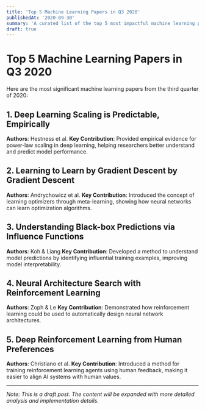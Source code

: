 ```yaml
---
title: 'Top 5 Machine Learning Papers in Q3 2020'
publishedAt: '2020-09-30'
summary: 'A curated list of the top 5 most impactful machine learning papers from Q3 2020.'
draft: true
---
```


# Top 5 Machine Learning Papers in Q3 2020

Here are the most significant machine learning papers from the third quarter of 2020:

## 1. Deep Learning Scaling is Predictable, Empirically
**Authors**: Hestness et al.
**Key Contribution**: Provided empirical evidence for power-law scaling in deep learning, helping researchers better understand and predict model performance.

## 2. Learning to Learn by Gradient Descent by Gradient Descent
**Authors**: Andrychowicz et al.
**Key Contribution**: Introduced the concept of learning optimizers through meta-learning, showing how neural networks can learn optimization algorithms.

## 3. Understanding Black-box Predictions via Influence Functions
**Authors**: Koh & Liang
**Key Contribution**: Developed a method to understand model predictions by identifying influential training examples, improving model interpretability.

## 4. Neural Architecture Search with Reinforcement Learning
**Authors**: Zoph & Le
**Key Contribution**: Demonstrated how reinforcement learning could be used to automatically design neural network architectures.

## 5. Deep Reinforcement Learning from Human Preferences
**Authors**: Christiano et al.
**Key Contribution**: Introduced a method for training reinforcement learning agents using human feedback, making it easier to align AI systems with human values.

---

*Note: This is a draft post. The content will be expanded with more detailed analysis and implementation details.* 